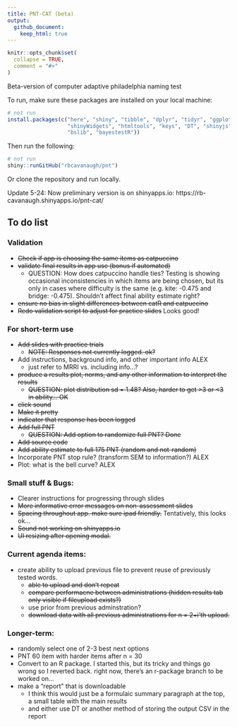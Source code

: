 ```yaml
---
title: PNT-CAT (beta)
output:
  github_document:
    keep_html: true
---
```



<!-- README.md is generated from README.Rmd. Please edit that file -->

```r
knitr::opts_chunk$set(
  collapse = TRUE,
  comment = "#>"
)
```



<!-- badges: start -->
<!-- badges: end -->

Beta-version of computer adaptive philadelphia naming test

To run, make sure these packages are installed on your local machine:

```r
# not run
install.packages(c("here", "shiny", "tibble", "dplyr", "tidyr", "ggplot2",
                   "shinyWidgets", "htmltools", "keys", "DT", "shinyjs", "catR",
                   "bslib", "bayestestR"))

```

Then run the following:

```r
# not run
shiny::runGitHub("rbcavanaugh/pnt")
```

Or clone the repository and run locally. 

Update 5-24: Now preliminary version is on shinyapps.io: https://rb-cavanaugh.shinyapps.io/pnt-cat/


## To do list

### Validation

- ~~Check if app is choosing the same items as catpuccino~~
- ~~validate final results in app use (bonus if automated)~~
  - QUESTION: How does catpuccino handle ties? Testing is showing occasional inconsistencies in which items are being chosen, but its only in cases where difficulty is the same (e.g. kite: -0.475 and bridge: -0.475). Shouldn't affect final ability estimate right? 
- ~~ensure no bias in slight differences between catR and catpuccino~~
- ~~Redo validation script to adjust for practice slides~~ Looks good!

### For short-term use

- ~~Add slides with practice trials~~
  - ~~NOTE: Responses not currently logged. ok?~~
- Add instructions, background info, and other important info ALEX
  - just refer to MRRI vs. including info...?
- ~~produce a results plot, norms, and any other information to interpret the results~~
  - ~~QUESTION: plot distribution sd = 1.48? Also, harder to get >3 or <3 in ability... OK~~
- ~~click sound~~
- ~~Make it pretty~~
- ~~indicator that response has been logged~~
- ~~Add full PNT~~
  - ~~QUESTION: Add option to randomize full PNT? Done~~
- ~~Add source code~~
- ~~Add ability estimate to full 175 PNT (random and not-random)~~
- Incorporate PNT stop rule? (transform SEM to information?) ALEX
- Plot: what is the bell curve? ALEX

### Small stuff & Bugs:
- Clearer instructions for progressing through slides
- ~~More informative error messages on non-assessment slides~~
- ~~Spacing throughout app. make sure ipad friendly.~~ Tentatively, this looks ok...
- ~~Sound not working on shinyapps.io~~
- ~~UI resizing after opening modal.~~

### Current agenda items:

- create ability to upload previous file to prevent reuse of previously tested words.
  - ~~able to upload and don't repeat~~
  - ~~compare performacne between administrations (hidden results tab only visible if fileupload exists?)~~
  - use prior from previous adminstration?
  - ~~download data with all previous administrations for n = 2+i'th upload.~~
  
### Longer-term:

- randomly select one of 2-3 best next options
- PNT 60 item with harder items after n = 30
- Convert to an R package. I started this, but its tricky and things go wrong so I reverted back. right now, there's an r-package branch to be worked on...
- make a "report" that is downloadable
  - I think this would just be a formulaic summary paragraph at the top, a small table with the main results
  - and either use DT or another method of storing the output CSV in the report

